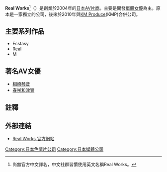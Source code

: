 {{unreferenced|time=2011-03-21T08:22:35+00:00}}
'''Real Works'''<ref>尚無官方中文譯名，中文社群習慣使用英文名稱Real Works。</ref>（{{lang-ja|レアル・ワークス}}）是創業於2004年的[[成人视频制造商|日本AV片商]]。主要是開發[[AV女優#個人企劃女優（單體女優）|單體女優]]為主。原本是一家獨立的公司，後來於2010年與[[KM_Produce|KM Produce]](KMP)合併公司。

== 主要系列作品 ==
*Ecstasy
*Real
*M

== 著名AV女優 ==
* [[相崎琴音|相崎琴音]]
* [[春咲和津實|春咲和津實]]

== 註釋 ==
{{Reflist}}

==外部連結==
* [http://www.realworks.tv/ Real Works 官方網站]{{Wayback|url=http://www.realworks.tv/ |date=20110226105500 }}

{{DEFAULTSORT:Real Works}}
[[Category:日本色情片公司|Category:日本色情片公司]]
[[Category:日本媒體公司|Category:日本媒體公司]]
{{porn-stub}}